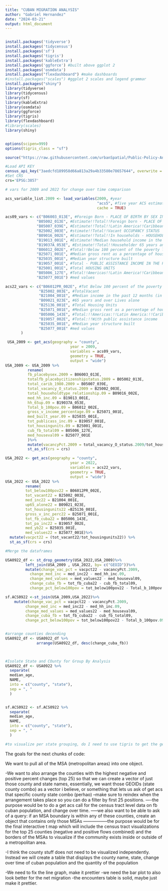 ---
title: "CUBAN MIGRATION ANALYSIS"
author: "Gabriel Hernandez"
date: "2024-03-21"
output: html_document
---


```{r} 


```



```{r install packages}
install.packages('tidyverse')
install.packages('tidycensus')
install.packages('sf')
install.packages('tigris')
install.packages('kableExtra')
install.packages('ggforce') #built above ggplot 2
install.packages('osmdata')
install.packages("flexdashboard") #make dashboards
#install.packages("scales") #ggplot 2 scales and legend grammar
install.packages("shiny")
library(tidyverse)
library(tidycensus)
library(sf)
library(kableExtra)
library(osmdata)
library(ggforce)
library(tigris)
library(flexdashboard)
#library(scales)
library(shiny)


options(scipen=999)
options(tigris_class = "sf")

source("https://raw.githubusercontent.com/urbanSpatial/Public-Policy-Analytics-Landing/master/functions.r")

#Load API KEY
census_api_key("3aedcfd189958d66a813a29a4b33580e78657644", overwrite = TRUE)
#Set CRS
crs='EPSG:3857'


```



```{r pressure, echo=FALSE}
# vars for 2009 and 2022 for change over time comparison

acs_variable_list.2009 <- load_variables(2009, #year
                                         "acs5", #five year ACS estimates
                                         cache = TRUE)

acs09_vars <- c("B06003_013E", #Foreign Born - PLACE OF BIRTH BY SEX IN THE UNITED STATES
              "B05002_013E", #Estimate!!Total!!Foreign born - PLACE OF BIRTH BY CITIZENSHIP STATUS
              "B05007_039E", #Estimate!!Total!!Latin America!!Caribbean!!- Entered before 1980
              "B25002_003E", #stimate!!Total!!Vacant OCCUPANCY STATUS
              "B09016_002E", #Estimate!!Total!!In households - HOUSEHOLD TYPE (INCLUDING LIVING ALONE) BY RELATIONSHIP
              "B19013_001E", #Estimate!!Median household income in the past 12 months (in 2009 inflation-adjusted dollars)
              "B19037A_053E", #Estimate!!Total!!Householder 65 years and over
              "B06012_002E", #Total!!Below 100 percent of the poverty level
              "B25071_001E", #Median gross rent as a percentage of household income
              "B25035_001E", #Median year structure built
              "B19057_001E", #Total - PUBLIC ASSISTANCE INCOME IN THE PAST 12 MONTHS FOR HOUSEHOLDS
              "B25001_001E", #Total HOUSING UNITS
              "B05006_127E", #Total!!Americas!!Latin America!!Caribbean!!Cuba
              "B25077_001E") #med values

acs22_vars <- c("B06012PR_002E", #Tot Below 100 percent of the poverty level
               "B25002_003E", #TotalVacant
               "B21004_001E", #Median income in the past 12 months (in 2022 inflation-adjusted dollars
               "B09021_023E", #65 years and over Lives alone
               "B25136_001E", #Total Housing Units
               "B25071_001E", #Median gross rent as a percentage of household income
               "B05006_143E", #Total:!!Americas:!!Latin America:!!Caribbean:!!Cuba
               "B19057_002E", #Total:!!With public assistance income
               "B25035_001E", #Median year structure built
               "B25077_001E" #med values
       )


```


```{r}

 USA_2009 <- get_acs(geography = "county",
                             year = 2009, 
                             variables = acs09_vars,
                             geometry = TRUE, 
                             output = "wide") 
USA_2009 <- USA_2009 %>%
          rename(
          fb_placebysex.2009 = B06003_013E,
          totalfb_placebycitizenshipstatus.2009 = B05002_013E,
          total_carib_1980.2009 = B05007_039E,
          total_vacancy_O_status.2009 = B25002_003E,
          total_householdtype_relationship.09 = B09016_002E,
          med_hh_inc.09 = B19013_001E,
          hh_65up.09 = B19037A_053E,
          Total_b_100pov.09 = B06012_002E,
          gross_v_income_percentage.09 = B25071_001E,
          med_built_year.09 = B25035_001E,
          tot_publicass_inc.09 = B19057_001E,
          tot_housingunits.09 = B25001_001E,
          cub_fb_total09 = B05006_127E,
          med_houseval09 = B25077_001E
          )%>%
          mutate(vacancyPct.2009 = total_vacancy_O_status.2009/tot_housingunits.09) %>% # Get Vacanct Rate
          st_as_sf(crs = crs)

USA_2022 <- get_acs(geography = "county",
                             year = 2022, 
                             variables = acs22_vars, 
                             geometry = TRUE, 
                             output = "wide") 
USA_2022 <- USA_2022 %>%
         rename(
         tot_below100pov22 = B06012PR_002E,
         tot_vacant22 = B25002_003E,
         med_inc22 = B21004_001E,
         up65_alone22 = B09021_023E,
         tot_housingunits22 =B25136_001E,
         gross_v_inc_perc22 = B25071_001E,
         tot_fb_cuba22 = B05006_143E,
         tot_pa_inc22 = B19057_002E,
         med_yb22 = B25035_001E,
         med_values22 = B25077_001E)%>%
  mutate(vacpct22 = (tot_vacant22/tot_housingunits22)) %>%
  st_as_sf(crs = crs)


```

```{r}

#Merge the dataframes

USA0922_df <- st_drop_geometry(USA_2022,USA_2009)%>%
         left_join(USA_2009 , USA_2022, by= c("GEOID"))%>%
         mutate(change_vac_pct = vacpct22 - vacancyPct.2009,
           change_med_inc = med_inc22 - med_hh_inc.09,
           change_med_values = med_values22 - med_houseval09,
           change_cuba_fb = tot_fb_cuba22 - cub_fb_total09,
           change_pct_below100pov = tot_below100pov22 - Total_b_100pov.09)

sf.ACS0922 <-st_join(USA_2009,USA_2022)%>%
    mutate(change_vac_pct = vacpct22 - vacancyPct.2009,
         change_med_inc = med_inc22 - med_hh_inc.09,
         change_med_values = med_values22 - med_houseval09,
         change_cuba_fb = tot_fb_cuba22 - cub_fb_total09,
         change_pct_below100pov = tot_below100pov22 - Total_b_100pov.09)


#arrange counties decending
USA0922_df <- USA0922_df %>%
              arrange(USA0922_df, desc(change_cuba_fb))
                      



```



```{r}

#Isolate State and COunty for Group By Analysis
USA0922_df <- USA0922 %>%
  separate(
  median_age,
  NAME,
  into = c("county", "state"),
  sep = ", "
  )


sf.ACS0922 <- sf.ACS0922 %>%
  separate(
  median_age,
  NAME,
  into = c("county", "state"),
  sep = ", "
  )

#to visualize per state grouping, do I need to use tigris to get the geometries for each state then merge it with a group by state function?
```
The goals for the next chunks of code:

We want to pull all of the MSA (metropolitan areas) into one object.

-We want to also arrange the counties with the highest negative and positive percent changes (top 25) so that we can create a vector of just those county  and state names, essentially, we want those GEOIDs (state county combo) as a vector i believe, or something that lets us ask of get acs that specific county state combo (perhao)
--make sure to reindex when the arrangement takes place so you can do a filter by first 25 positions.
----the purpose would be to do a get acs call for the census tract level data on fb cuban population, and change over time.
-----we also want to be able to ask of a query: if an MSA boundary is within any of these counties, create an object that contains only those MSAs
-----------------the purpose would be for the final interactive t map which will include the census tract visualizations for the top 25 counties (negative and positive flows combined) and the borders of the MSAs to visualize if the community exists inside or outside of a metropolitan area. 

-I think the county stuff does not need to be visualized independently. Instead we will create a table that displays the county name, state, change over time of cuban population and the quantity of the population

-We need to fix the line graph, make it prettier
-we need the bar plot to also look better for the net migration
-the encounters table is solid, maybe just make it prettier. 
